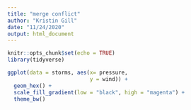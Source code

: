 ```yaml
---
title: "merge conflict"
author: "Kristin Gill"
date: "11/24/2020"
output: html_document
---
```


```r
knitr::opts_chunk$set(echo = TRUE)
library(tidyverse)
```

```r
ggplot(data = storms, aes(x= pressure,
                          y = wind)) +
  geom_hex() +
  scale_fill_gradient(low = "black", high = "magenta") +
  theme_bw()
```

